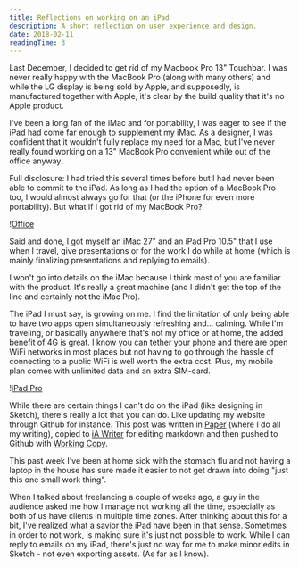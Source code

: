 ```yaml
---
title: Reflections on working on an iPad
description: A short reflection on user experience and design.
date: 2018-02-11
readingTime: 3
---
```


Last December, I decided to get rid of my Macbook Pro 13" Touchbar. I was never really happy with the MacBook Pro (along with many others) and while the LG display is being sold by Apple, and supposedly, is manufactured together with Apple, it's clear by the build quality that it's no Apple product.

I've been a long fan of the iMac and for portability, I was eager to see if the iPad had come far enough to supplement my iMac. As a designer, I was confident that it wouldn't fully replace my need for a Mac, but I've never really found working on a 13" MacBook Pro convenient while out of the office anyway.

Full disclosure: I had tried this several times before but I had never been able to commit to the iPad. As long as I had the option of a MacBook Pro too, I would almost always go for that (or the iPhone for even more portability). But what if I got rid of my MacBook Pro?

!<a href="/images/articles/office.png">Office</a>

Said and done, I got myself an iMac 27" and an iPad Pro 10.5" that I use when I travel, give presentations or for the work I do while at home (which is mainly finalizing presentations and replying to emails).

I won't go into details on the iMac because I think most of you are familiar with the product. It's really a great machine (and I didn't get the top of the line and certainly not the iMac Pro).

The iPad I must say, is growing on me. I find the limitation of only being able to have two apps open simultaneously refreshing and... calming. While I'm traveling, or basically anywhere that's not my office or at home, the added benefit of 4G is great. I know you can tether your phone and there are open WiFi networks in most places but not having to go through the hassle of connecting to a public WiFi is well worth the extra cost. Plus, my mobile plan comes with unlimited data and an extra SIM-card.

!<a href="/images/articles/Screen-Shot-2017-06-22-at-09.47.33-1024x669.png">iPad Pro</a>

While there are certain things I can't do on the iPad (like designing in Sketch), there's really a lot that you can do. Like updating my website through Github for instance. This post was written in <a href="https://paper.dropbox.com">Paper</a> (where I do all my writing), copied to <a href="https://ia.net/writer/">iA Writer</a> for editing markdown and then pushed to Github with <a href="https://workingcopyapp.com">Working Copy</a>.

This past week I've been at home sick with the stomach flu and not having a laptop in the house has sure made it easier to not get drawn into doing "just this one small work thing".

When I talked about freelancing a couple of weeks ago, a guy in the audience asked me how I manage not working all the time, especially as both of us have clients in multiple time zones. After thinking about this for a bit, I've realized what a savior  the iPad have been in that sense. Sometimes in order to not work, is making sure it's just not possible to work. While I can reply to emails on my iPad, there's just no way for me to make minor edits in Sketch - not even exporting assets. (As far as I know).